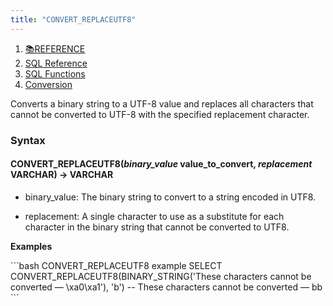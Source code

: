 ```yaml
---
title: "CONVERT_REPLACEUTF8"
---
```


1. [📚REFERENCE](/reference)
2. [SQL Reference](/reference/sql-reference)
3. [SQL Functions](/reference/sql-reference/all-functions)
4. [Conversion](/reference/sql-reference/all-functions/conversion)

Converts a binary string to a UTF-8 value and replaces all characters that cannot be converted to UTF-8 with the specified replacement character.

### Syntax

#### CONVERT\_REPLACEUTF8(*binary\_value* value\_to\_convert, *replacement* VARCHAR) → VARCHAR

* binary\_value: The binary string to convert to a string encoded in UTF8.

* replacement: A single character to use as a substitute for each character in the binary string that cannot be converted to UTF8.

**Examples**

<CodeGroup>
  ```bash CONVERT_REPLACEUTF8 example
  SELECT CONVERT_REPLACEUTF8(BINARY_STRING('These characters cannot be converted — \xa0\xa1'), 'b')
  -- These characters cannot be converted — bb
  ```
</CodeGroup>
